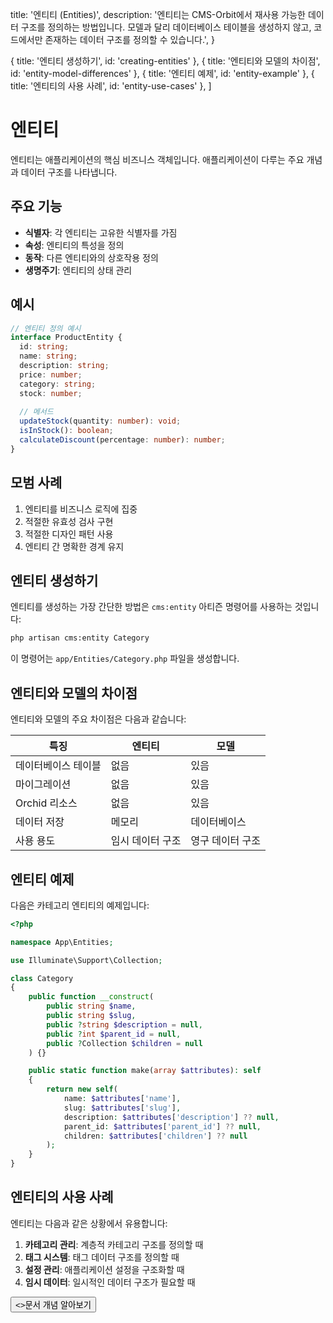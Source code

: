   title: '엔티티 (Entities)',
  description:
    '엔티티는 CMS-Orbit에서 재사용 가능한 데이터 구조를 정의하는 방법입니다. 모델과 달리 데이터베이스 테이블을 생성하지 않고, 코드에서만 존재하는 데이터 구조를 정의할 수 있습니다.',
}

  { title: '엔티티 생성하기', id: 'creating-entities' },
  { title: '엔티티와 모델의 차이점', id: 'entity-model-differences' },
  { title: '엔티티 예제', id: 'entity-example' },
  { title: '엔티티의 사용 사례', id: 'entity-use-cases' },
]

# 엔티티

엔티티는 애플리케이션의 핵심 비즈니스 객체입니다. 애플리케이션이 다루는 주요 개념과 데이터 구조를 나타냅니다.

## 주요 기능

- **식별자**: 각 엔티티는 고유한 식별자를 가짐
- **속성**: 엔티티의 특성을 정의
- **동작**: 다른 엔티티와의 상호작용 정의
- **생명주기**: 엔티티의 상태 관리

## 예시

```typescript
// 엔티티 정의 예시
interface ProductEntity {
  id: string;
  name: string;
  description: string;
  price: number;
  category: string;
  stock: number;
  
  // 메서드
  updateStock(quantity: number): void;
  isInStock(): boolean;
  calculateDiscount(percentage: number): number;
}
```

## 모범 사례

1. 엔티티를 비즈니스 로직에 집중
2. 적절한 유효성 검사 구현
3. 적절한 디자인 패턴 사용
4. 엔티티 간 명확한 경계 유지

## 엔티티 생성하기

엔티티를 생성하는 가장 간단한 방법은 `cms:entity` 아티즌 명령어를 사용하는 것입니다:

```bash {{ title: '엔티티 생성 명령어' }}
php artisan cms:entity Category
```

이 명령어는 `app/Entities/Category.php` 파일을 생성합니다.

## 엔티티와 모델의 차이점

엔티티와 모델의 주요 차이점은 다음과 같습니다:

| 특징 | 엔티티 | 모델 |
|------|--------|------|
| 데이터베이스 테이블 | 없음 | 있음 |
| 마이그레이션 | 없음 | 있음 |
| Orchid 리소스 | 없음 | 있음 |
| 데이터 저장 | 메모리 | 데이터베이스 |
| 사용 용도 | 임시 데이터 구조 | 영구 데이터 구조 |

## 엔티티 예제

다음은 카테고리 엔티티의 예제입니다:

```php {{ title: '카테고리 엔티티 예제' }}
<?php

namespace App\Entities;

use Illuminate\Support\Collection;

class Category
{
    public function __construct(
        public string $name,
        public string $slug,
        public ?string $description = null,
        public ?int $parent_id = null,
        public ?Collection $children = null
    ) {}

    public static function make(array $attributes): self
    {
        return new self(
            name: $attributes['name'],
            slug: $attributes['slug'],
            description: $attributes['description'] ?? null,
            parent_id: $attributes['parent_id'] ?? null,
            children: $attributes['children'] ?? null
        );
    }
}
```

## 엔티티의 사용 사례

엔티티는 다음과 같은 상황에서 유용합니다:

1. **카테고리 관리**: 계층적 카테고리 구조를 정의할 때
2. **태그 시스템**: 태그 데이터 구조를 정의할 때
3. **설정 관리**: 애플리케이션 설정을 구조화할 때
4. **임시 데이터**: 일시적인 데이터 구조가 필요할 때

<div className="not-prose">
  <Button href="/core-concepts/documents" variant="text" arrow="right">
    <>문서 개념 알아보기</>
  </Button>
</div> 